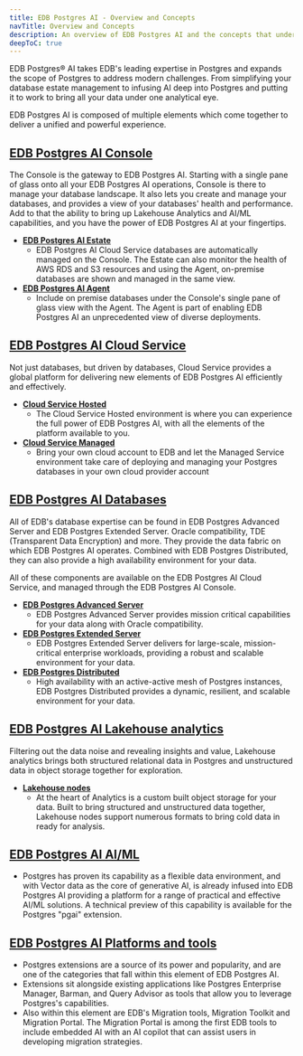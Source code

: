 ```yaml
---
title: EDB Postgres AI - Overview and Concepts
navTitle: Overview and Concepts
description: An overview of EDB Postgres AI and the concepts that underpin it
deepToC: true
---
```


EDB Postgres® AI takes EDB's leading expertise in Postgres and expands the scope of Postgres to address modern challenges. From simplifying your database estate management to infusing AI deep into Postgres and putting it to work to bring all your data under one analytical eye.

EDB Postgres AI is composed of multiple elements which come together to deliver a unified and powerful experience.


## [EDB Postgres AI Console](/edb-postgres-ai/console)
The Console is the gateway to EDB Postgres AI. Starting with a single pane of glass onto all your EDB Postgres AI operations, Console is there to manage your database landscape. It also lets you create and manage your databases, and provides a view of your databases' health and performance. Add to that the ability to bring up Lakehouse Analytics and AI/ML capabilities, and you have the power of EDB Postgres AI at your fingertips.
* **[EDB Postgres AI Estate](/edb-postgres-ai/console/estate)**
  * EDB Postgres AI Cloud Service databases are automatically managed on the Console. The Estate can also monitor the health of AWS RDS and S3 resources and using the Agent, on-premise databases are shown and managed in the same view.
* **[EDB Postgres AI Agent](/edb-postgres-ai/console/agent)**
  * Include on premise databases under the Console's single pane of glass view with the Agent. The Agent is part of enabling EDB Postgres AI an unprecedented view of diverse deployments.

## [EDB Postgres AI Cloud Service](/edb-postgres-ai/cloud-service)
Not just databases, but driven by databases, Cloud Service provides a global platform for delivering new elements of EDB Postgres AI efficiently and effectively.
* **[Cloud Service Hosted](/edb-postgres-ai/cloud-service/hosted)**
  * The Cloud Service Hosted environment is where you can experience the full power of EDB Postgres AI, with all the elements of the platform available to you.
* **[Cloud Service Managed](/edb-postgres-ai/cloud-service/managed)**
  * Bring your own cloud account to EDB and let the Managed Service environment take care of deploying and managing your Postgres databases in your own cloud provider account

## [EDB Postgres AI Databases](/edb-postgres-ai/databases)
All of EDB's database expertise can be found in EDB Postgres Advanced Server and EDB Postgres Extended Server. Oracle compatibility, TDE (Transparent Data Encryption) and more. They provide the data fabric on which EDB Postgres AI operates. Combined with EDB Postgres Distributed, they can also provide a high availability environment for your data. 

All of these components are available on the EDB Postgres AI Cloud Service, and managed through the EDB Postgres AI Console.
* **[EDB Postgres Advanced Server](/edb-postgres-ai/databases/epas)**
  * EDB Postgres Advanced Server provides mission critical capabilities for your data along with Oracle compatibility.
* **[EDB Postgres Extended Server](/edb-postgres-ai/databases/pge)**
  * EDB Postgres Extended Server delivers for large-scale, mission-critical enterprise workloads, providing a robust and scalable environment for your data. 
* **[EDB Postgres Distributed](/edb-postgres-ai/databases/pgd/)**
  * High availability with an active-active mesh of Postgres instances, EDB Postgres Distributed provides a dynamic, resilient, and scalable environment for your data.

##  [EDB Postgres AI Lakehouse analytics](/edb-postgres-ai/analytics)
Filtering out the data noise and revealing insights and value, Lakehouse analytics brings both structured relational data in Postgres and unstructured data in object storage together for exploration.

* **[Lakehouse nodes](/edb-postgres-ai/analytics/lakehouse)**
  * At the heart of Analytics is a custom built object storage for your data. Built to bring structured and unstructured data together, Lakehouse nodes support numerous formats to bring cold data in ready for analysis. 

## [EDB Postgres AI AI/ML](/edb-postgres-ai/ai-ml)
* Postgres has proven its capability as a flexible data environment, and with Vector data as the core of generative AI, is already infused into EDB Postgres AI providing a platform for a range of practical and effective AI/ML solutions. A technical preview of this capability is available for the Postgres "pgai" extension.

## [EDB Postgres AI Platforms and tools](/edb-postgres-ai/tools)
* Postgres extensions are a source of its power and popularity, and are one of the categories that fall within this element of EDB Postgres AI. 
* Extensions sit alongside existing applications like Postgres Enterprise Manager, Barman, and Query Advisor as tools that allow you to leverage Postgres's capabilities.
* Also within this element are EDB's Migration tools, Migration Toolkit and Migration Portal. The Migration Portal is among the first EDB tools to include embedded AI with an AI copilot that can assist users in developing migration strategies.

